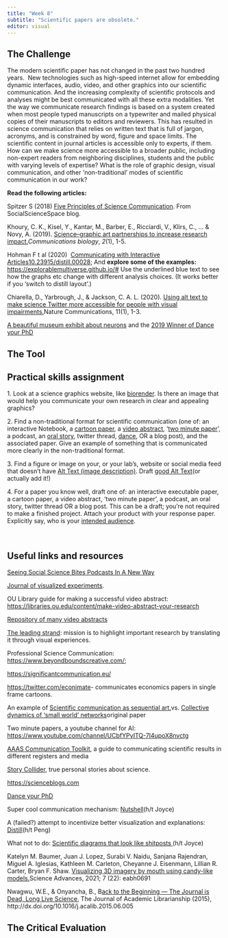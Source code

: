 ```yaml
---
title: "Week 8"
subtitle: "Scientific papers are obsolete."
editor: visual
---
```


## The Challenge

The modern scientific paper has not changed in the past two hundred years.  New technologies such as high-speed internet allow for embedding dynamic interfaces, audio, video, and other graphics into our scientific communication. And the increasing complexity of scientific protocols and analyses might be best communicated with all these extra modalities. Yet the way we communicate research findings is based on a system created when most people typed manuscripts on a typewriter and mailed physical copies of their manuscripts to editors and reviewers. This has resulted in science communication that relies on written text that is full of jargon, acronyms, and is constrained by word, figure and space limits. The scientific content in journal articles is accessible only to experts, if them. How can we make science more accessible to a broader public, including non-expert readers from neighboring disciplines, students and the public with varying levels of expertise? What is the role of graphic design, visual communication, and other 'non-traditional' modes of scientific communication in our work?

**Read the following articles:**

Spitzer S (2018) [Five Principles of Science Communication ](https://www.socialsciencespace.com/2018/04/five-principles-of-science-communication/). From SocialScienceSpace blog. 

Khoury, C. K., Kisel, Y., Kantar, M., Barber, E., Ricciardi, V., Klirs, C., \... & Novy, A. (2019). [Science--graphic art partnerships to increase research impact. ](https://www.nature.com/articles/s42003-019-0516-1)*Communications biology*, *2*(1), 1-5.

Hohman F t al (2020)  [Communicating with Interactive Articles ](https://distill.pub/2020/communicating-with-interactive-articles/)[10.23915/distill.00028 ](https://doi.org/10.23915/distill.00028); And **explore some of the examples:** [https://explorablemultiverse.github.io/# ](https://explorablemultiverse.github.io/#) Use the underlined blue text to see how the graphs etc change with different analysis choices. (It works better if you 'switch to distill layout'.)

Chiarella, D., Yarbrough, J., & Jackson, C. A. L. (2020). [Using alt text to make science Twitter more accessible for people with visual impairments. ](https://www.nature.com/articles/s41467-020-19640-w)Nature Communications, 11(1), 1-3.

[A beautiful museum exhibit about neurons ](https://twitter.com/ARBashford/status/1453547341751984132) and the [2019 Winner of Dance your PhD](https://www.youtube.com/watch?v=nUQvJOSCoi4)

## The Tool

## Practical skills assignment

1\. Look at a science graphics website, like [biorender ](https://biorender.com/). Is there an image that would help you communicate your own research in clear and appealing graphics?

2\. Find a non-traditional format for scientific communication (one of: an interactive Notebook, a [cartoon paper ](https://twitter.com/econimate), a [video abstract ](https://libraries.ou.edu/content/make-video-abstract-your-research%C2%A0), '[two minute paper ](https://www.youtube.com/channel/UCbfYPyITQ-7l4upoX8nvctg)', a podcast, an [oral story ](https://www.storycollider.org/), twitter thread, [dance ](https://www.science.org/content/article/watch-winners-year-s-dance-your-phd-contest), OR a blog post), and the associated paper. Give an example of something that is communicated more clearly in the non-traditional format. 

3\. Find a figure or image on your, or your lab's, website or social media feed that doesn't have [Alt Text (image description) ](https://www.nature.com/articles/s41467-020-19640-w). Draft [good Alt Text ](https://help.siteimprove.com/support/solutions/articles/80000863904)(or actually add it!)

4\. For a paper you know well, draft one of: an interactive executable paper, a cartoon paper, a video abstract, 'two minute paper', a podcast, an oral story, twitter thread OR a blog post. This can be a draft; you're not required to make a finished project. Attach your product with your response paper. Explicitly say, who is your [intended audience ](https://www.nature.com/articles/s42003-019-0516-1). 

 

## Useful links and resources

[Seeing Social Science Bites Podcasts In A New Way​​](https://www.socialsciencespace.com/2020/07/seeing-social-science-bites-podcasts-in-a-new-way%E2%80%8B%E2%80%8B/)

[Journal of visualized experiments ](https://www.jove.com/). 

OU Library guide for making a successful video abstract: [https://libraries.ou.edu/content/make-video-abstract-your-research ](https://libraries.ou.edu/content/make-video-abstract-your-research)

[Repository of many video abstracts](https://wesharescience.com/all)

[The leading strand ](https://www.theleadingstrand.org/#intro): mission is to highlight important research by translating it through visual experiences.

Professional Science Communication: [https://www.beyondboundscreative.com/ ](https://www.beyondboundscreative.com/); 

<https://significantcommunication.eu/>

[https://twitter.com/econimate ](https://twitter.com/econimate)- communicates economics papers in single frame cartoons. 

An example of [Scientific communication as sequential art. ](http://worrydream.com/ScientificCommunicationAsSequentialArt/)vs. [Collective dynamics of 'small world' networks ](http://worrydream.com/refs/Watts-CollectiveDynamicsOfSmallWorldNetworks.pdf)original paper

Two minute papers, a youtube channel for AI: [https://www.youtube.com/channel/UCbfYPyITQ-7l4upoX8nvctg ](https://www.youtube.com/channel/UCbfYPyITQ-7l4upoX8nvctg)

[AAAS Communication Toolkit ](https://www.aaas.org/resources/communication-toolkit), a guide to communicating scientific results in different registers and media

[Story Collider ](https://www.storycollider.org/), true personal stories about science. 

[https://scienceblogs.com](https://scienceblogs.com/)

[Dance your PhD](https://www.science.org/content/article/watch-winners-year-s-dance-your-phd-contest)

Super cool communication mechanism: [Nutshell ](https://ncase.me/nutshell-wip/)(h/t Joyce)

A (failed?) attempt to incentivize better visualization and explanations: [Distill ](https://distill.pub/2021/distill-hiatus/)(h/t Peng)

What not to do: [Scientific diagrams that look like shitposts  ](https://twitter.com/scienceshitpost)(h/t Joyce)

Katelyn M. Baumer, Juan J. Lopez, Surabi V. Naidu, Sanjana Rajendran, Miguel A. Iglesias, Kathleen M. Carleton, Cheyanne J. Eisenmann, Lillian R. Carter, Bryan F. Shaw. [Visualizing 3D imagery by mouth using candy-like models. ](https://www.science.org/doi/10.1126/sciadv.abh0691)Science Advances, 2021; 7 (22): eabh0691

Nwagwu, W.E., & Onyancha, B., B[ack to the Beginning --- The Journal is Dead, Long Live Science ](https://www.researchgate.net/profile/Williams-Nwagwu-2/publication/347522390_36_Back_to_the_beginning/links/5fe0b83c45851553a0df026e/36-Back-to-the-beginning.pdf), The Journal of Academic Librarianship (2015), http://dx.doi.org/10.1016/j.acalib.2015.06.005

## The Critical Evaluation
